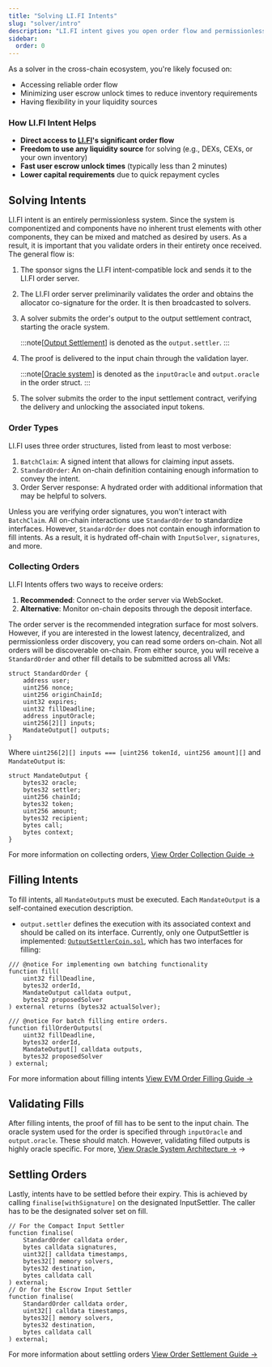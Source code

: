 ```yaml
---
title: "Solving LI.FI Intents"
slug: "solver/intro"
description: "LI.FI intent gives you open order flow and permissionless solving—direct access to cross-chain liquidity, fast settlement cycles, and flexible integration."
sidebar:
  order: 0
---
```


As a solver in the cross-chain ecosystem, you're likely focused on:

- Accessing reliable order flow
- Minimizing user escrow unlock times to reduce inventory requirements
- Having flexibility in your liquidity sources

### How LI.FI Intent Helps

- **Direct access to [LI.FI](http://li.fi/)'s significant order flow**
- **Freedom to use any liquidity source** for solving (e.g., DEXs, CEXs, or your own inventory)
- **Fast user escrow unlock times** (typically less than 2 minutes)
- **Lower capital requirements** due to quick repayment cycles

## Solving Intents

LI.FI intent is an entirely permissionless system. Since the system is componentized and components have no inherent trust elements with other components, they can be mixed and matched as desired by users. As a result, it is important that you validate orders in their entirety once received. The general flow is:


<Steps>

1. The sponsor signs the LI.FI intent-compatible lock and sends it to the LI.FI order server.

2. The LI.FI order server preliminarily validates the order and obtains the allocator co-signature for the order. It is then broadcasted to solvers.

3. A solver submits the order's output to the output settlement contract, starting the oracle system.

    :::note[[Output Settlement](/architecture/output)]
    is denoted as the `output.settler`.
    :::

4. The proof is delivered to the input chain through the validation layer.

    :::note[[Oracle system](/architecture/oracle)]
    is denoted as the `inputOracle` and `output.oracle` in the order struct.
    :::

5. The solver submits the order to the input settlement contract, verifying the delivery and unlocking the associated input tokens.

</Steps>


### Order Types

LI.FI uses three order structures, listed from least to most verbose:
1. `BatchClaim`: A signed intent that allows for claiming input assets.
2. `StandardOrder`: An on-chain definition containing enough information to convey the intent.
3. Order Server response: A hydrated order with additional information that may be helpful to solvers.

Unless you are verifying order signatures, you won't interact with `BatchClaim`. All on-chain interactions use `StandardOrder` to standardize interfaces. However, `StandardOrder` does not contain enough information to fill intents. As a result, it is hydrated off-chain with `InputSolver`, `signatures`, and more.

### Collecting Orders

LI.FI Intents offers two ways to receive orders:

1. **Recommended**: Connect to the order server via WebSocket.
2. **Alternative**: Monitor on-chain deposits through the deposit interface.

The order server is the recommended integration surface for most solvers. However, if you are interested in the lowest latency, decentralized, and permissionless order discovery, you can read some orders on-chain. Not all orders will be discoverable on-chain. From either source, you will receive a `StandardOrder` and other fill details to be submitted across all VMs:

```solidity
struct StandardOrder {
    address user;
    uint256 nonce;
    uint256 originChainId;
    uint32 expires;
    uint32 fillDeadline;
    address inputOracle;
    uint256[2][] inputs;
    MandateOutput[] outputs;
}
```

Where `uint256[2][] inputs === [uint256 tokenId, uint256 amount][]` and `MandateOutput` is:

```solidity
struct MandateOutput {
    bytes32 oracle;
    bytes32 settler;
    uint256 chainId;
    bytes32 token;
    uint256 amount;
    bytes32 recipient;
    bytes call;
    bytes context;
}
```

For more information on collecting orders, [View Order Collection Guide →](/solver/orderflow)

## Filling Intents

To fill intents, all `MandateOutput`s must be executed. Each `MandateOutput` is a self-contained execution description.
- `output.settler` defines the execution with its associated context and should be called on its interface. Currently, only one OutputSettler is implemented: [`OutputSettlerCoin.sol`](https://github.com/openintentsframework/oif-contracts/blob/main/src/output/coin/OutputSettlerCoin.sol), which has two interfaces for filling:

```solidity
/// @notice For implementing own batching functionality
function fill(
    uint32 fillDeadline,
    bytes32 orderId,
    MandateOutput calldata output,
    bytes32 proposedSolver
) external returns (bytes32 actualSolver);

/// @notice For batch filling entire orders.
function fillOrderOutputs(
    uint32 fillDeadline,
    bytes32 orderId,
    MandateOutput[] calldata outputs,
    bytes32 proposedSolver
) external;
```

For more information about filling intents [View EVM Order Filling Guide →](/solver/evm)

## Validating Fills

After filling intents, the proof of fill has to be sent to the input chain. The oracle system used for the order is specified through `inputOracle` and `output.oracle`. These should match. However, validating filled outputs is highly oracle specific. For more, [View Oracle System Architecture ->](/architecture/oracle/#implemented-validation-interfaces) ->

## Settling Orders

Lastly, intents have to be settled before their expiry. This is achieved by calling `finalise[withSignature]` on the designated InputSettler. The caller has to be the designated solver set on fill.

```solidity
// For the Compact Input Settler
function finalise(
    StandardOrder calldata order,
    bytes calldata signatures,
    uint32[] calldata timestamps,
    bytes32[] memory solvers,
    bytes32 destination,
    bytes calldata call
) external;
// Or for the Escrow Input Settler
function finalise(
    StandardOrder calldata order,
    uint32[] calldata timestamps,
    bytes32[] memory solvers,
    bytes32 destination,
    bytes calldata call
) external;
```

For more information about settling orders [View Order Settlement Guide →](/solver/settlement)
